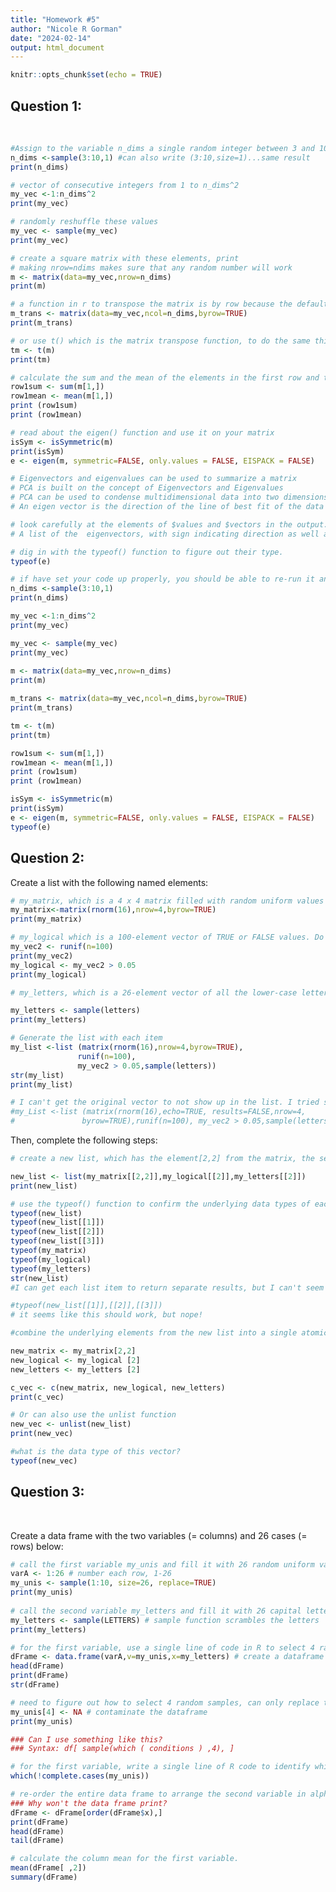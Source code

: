 ```yaml
---
title: "Homework #5"
author: "Nicole R Gorman"
date: "2024-02-14"
output: html_document
---
```


```r
knitr::opts_chunk$set(echo = TRUE)
```

## **Question 1:**  
<br>

```r
#Assign to the variable n_dims a single random integer between 3 and 10. 
n_dims <-sample(3:10,1) #can also write (3:10,size=1)...same result
print(n_dims)

# vector of consecutive integers from 1 to n_dims^2
my_vec <-1:n_dims^2
print(my_vec)

# randomly reshuffle these values
my_vec <- sample(my_vec)
print(my_vec)

# create a square matrix with these elements, print
# making nrow=ndims makes sure that any random number will work
m <- matrix(data=my_vec,nrow=n_dims) 
print(m)

# a function in r to transpose the matrix is by row because the default is bycol, so vector is loaded as a transposed matrix
m_trans <- matrix(data=my_vec,ncol=n_dims,byrow=TRUE)
print(m_trans)

# or use t() which is the matrix transpose function, to do the same thing
tm <- t(m) 
print(tm)

# calculate the sum and the mean of the elements in the first row and then the last row.
row1sum <- sum(m[1,])
row1mean <- mean(m[1,])
print (row1sum)
print (row1mean)

# read about the eigen() function and use it on your matrix
isSym <- isSymmetric(m)
print(isSym)
e <- eigen(m, symmetric=FALSE, only.values = FALSE, EISPACK = FALSE)

# Eigenvectors and eigenvalues can be used to summarize a matrix 
# PCA is built on the concept of Eigenvectors and Eigenvalues
# PCA can be used to condense multidimensional data into two dimensions to try and identify any structure within a data set. 
# An eigen vector is the direction of the line of best fit of the data set, while an eigenvalue is a measure of how the data is spread out on the vector.

# look carefully at the elements of $values and $vectors in the output. What kind of numbers are these?
# A list of the  eigenvectors, with sign indicating direction as well as eigenvalues

# dig in with the typeof() function to figure out their type.
typeof(e)

# if have set your code up properly, you should be able to re-run it and create a matrix of different size because n_dims will change.
n_dims <-sample(3:10,1)
print(n_dims)

my_vec <-1:n_dims^2
print(my_vec)

my_vec <- sample(my_vec)
print(my_vec)
 
m <- matrix(data=my_vec,nrow=n_dims) 
print(m)

m_trans <- matrix(data=my_vec,ncol=n_dims,byrow=TRUE)
print(m_trans)

tm <- t(m) 
print(tm)

row1sum <- sum(m[1,])
row1mean <- mean(m[1,])
print (row1sum)
print (row1mean)

isSym <- isSymmetric(m)
print(isSym)
e <- eigen(m, symmetric=FALSE, only.values = FALSE, EISPACK = FALSE)
typeof(e)

```

## **Question 2:**  <br>
Create a list with the following named elements:

```r

# my_matrix, which is a 4 x 4 matrix filled with random uniform values
my_matrix<-matrix(rnorm(16),nrow=4,byrow=TRUE)
print(my_matrix)

# my_logical which is a 100-element vector of TRUE or FALSE values. Do this efficiently by setting up a vector of random values and then applying an inequality to it.
my_vec2 <- runif(n=100)
print(my_vec2)
my_logical <- my_vec2 > 0.05
print(my_logical)

# my_letters, which is a 26-element vector of all the lower-case letters in random order

my_letters <- sample(letters)
print(my_letters)

# Generate the list with each item
my_list <-list (matrix(rnorm(16),nrow=4,byrow=TRUE),
               runif(n=100), 
               my_vec2 > 0.05,sample(letters))
str(my_list)
print(my_list)

# I can't get the original vector to not show up in the list. I tried several calls. For example, I tried to use the following, no luck. I will keep trying :)
#my_List <-list (matrix(rnorm(16),echo=TRUE, results=FALSE,nrow=4,
#               byrow=TRUE),runif(n=100), my_vec2 > 0.05,sample(letters))

```

Then, complete the following steps:
```r
# create a new list, which has the element[2,2] from the matrix, the second element of the logical vector, and the second element of the letters vector.

new_list <- list(my_matrix[[2,2]],my_logical[[2]],my_letters[[2]])
print(new_list)

# use the typeof() function to confirm the underlying data types of each component in this list
typeof(new_list)
typeof(new_list[[1]])
typeof(new_list[[2]])
typeof(new_list[[3]])
typeof(my_matrix)
typeof(my_logical)
typeof(my_letters)
str(new_list)
#I can get each list item to return separate results, but I can't seem to get typeof() to give me all three data types at once. Hmmmm....

#typeof(new_list[[1]],[[2]],[[3]])
# it seems like this should work, but nope!

#combine the underlying elements from the new list into a single atomic vector with the c() function. 

new_matrix <- my_matrix[2,2]
new_logical <- my_logical [2]
new_letters <- my_letters [2]

c_vec <- c(new_matrix, new_logical, new_letters)
print(c_vec)

# Or can also use the unlist function
new_vec <- unlist(new_list)
print(new_vec)

#what is the data type of this vector?
typeof(new_vec)

```

## **Question 3:**  
<br>

Create a data frame with the two variables (= columns) and 26 cases (= rows) below:
```r
# call the first variable my_unis and fill it with 26 random uniform values from 0 to 10
varA <- 1:26 # number each row, 1-26
my_unis <- sample(1:10, size=26, replace=TRUE)
print(my_unis)
  
# call the second variable my_letters and fill it with 26 capital letters in random order.
my_letters <- sample(LETTERS) # sample function scrambles the letters
print(my_letters)

# for the first variable, use a single line of code in R to select 4 random rows and replace the numerical values in those rows with NA.
dFrame <- data.frame(varA,v=my_unis,x=my_letters) # create a dataframe
head(dFrame)
print(dFrame)
str(dFrame)

# need to figure out how to select 4 random samples, can only replace the fourth value 
my_unis[4] <- NA # contaminate the dataframe
print(my_unis)

### Can I use something like this?
### Syntax: df[ sample(which ( conditions ) ,4), ]

# for the first variable, write a single line of R code to identify which rows have the missing values.
which(!complete.cases(my_unis))

# re-order the entire data frame to arrange the second variable in alphabetical order
### Why won't the data frame print?
dFrame <- dFrame[order(dFrame$x),]
print(dFrame)
head(dFrame)
tail(dFrame)

# calculate the column mean for the first variable.
mean(dFrame[ ,2])
summary(dFrame)

```

